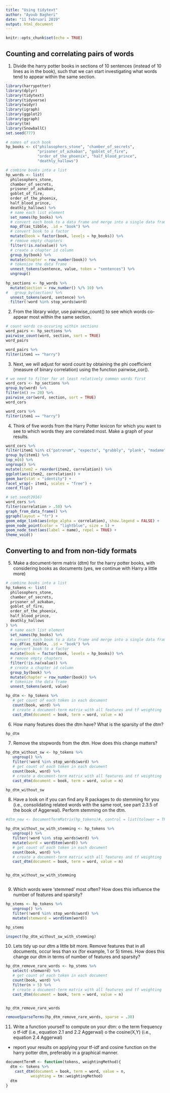 ```yaml
---
title: "Using tidytext"
author: "Ayoub Bagheri"
date: "11 februari 2019"
output: html_document
---
```


```r
knitr::opts_chunk$set(echo = TRUE)
```

## Counting and correlating pairs of words

1. Divide the harry potter books in sections of 10 sentences (instead of 10 lines as in the book), such that we can start investigating what words tend to appear within the same section. 

```r
library(harrypotter)
library(dplyr)
library(tidytext)
library(tidyverse)
library(widyr)
library(igraph)
library(ggplot2)
library(ggraph)
library(tm)
library(SnowballC)
set.seed(777)
```

```r
# names of each book
hp_books <- c("philosophers_stone", "chamber_of_secrets",
              "prisoner_of_azkaban", "goblet_of_fire",
              "order_of_the_phoenix", "half_blood_prince",
              "deathly_hallows")

# combine books into a list
hp_words <- list(
  philosophers_stone,
  chamber_of_secrets,
  prisoner_of_azkaban,
  goblet_of_fire,
  order_of_the_phoenix,
  half_blood_prince,
  deathly_hallows) %>%
  # name each list element
  set_names(hp_books) %>%
  # convert each book to a data frame and merge into a single data frame
  map_df(as_tibble, .id = "book") %>%
  # convert book to a factor
  mutate(book = factor(book, levels = hp_books)) %>%
  # remove empty chapters
  filter(!is.na(value)) %>%
  # create a chapter id column
  group_by(book) %>%
  mutate(chapter = row_number(book)) %>%
  # tokenize the data frame
  unnest_tokens(sentence, value, token = "sentences") %>% 
  ungroup()
  
hp_sections <- hp_words %>%  
  mutate(section = row_number() %/% 10) %>% 
#   group_by(section) %>% 
  unnest_tokens(word, sentence) %>%
  filter(!word %in% stop_words$word)

```

2. From the library widyr, use pairwise_count() to see which words co-appear most within the same section.   

```r
# count words co-occuring within sections
word_pairs <- hp_sections %>%
pairwise_count(word, section, sort = TRUE)
word_pairs

```

```r
word_pairs %>%
filter(item1 == "harry")
```


3. Next, we will adjust for word count by obtaining the phi coefficient (measure of binary correlation) using the function pairwise_cor(). 

```r
# we need to filter for at least relatively common words first
word_cors <- hp_sections %>%
group_by(word) %>%
filter(n() >= 20) %>%
pairwise_cor(word, section, sort = TRUE)
word_cors
```

```r
word_cors %>%
filter(item1 == "harry")
```

4. Think of five words from the Harry Potter lexicon for which you want to see to which words they are correlated most. Make a graph of your results.

```r
word_cors %>%
filter(item1 %in% c("patronum", "expecto", "grubbly", "plank", "madame")) %>%
group_by(item1) %>%
top_n(6) %>%
ungroup() %>%
mutate(item2 = reorder(item2, correlation)) %>%
ggplot(aes(item2, correlation)) +
geom_bar(stat = "identity") +
facet_wrap(~ item1, scales = "free") +
coord_flip()

```

```r
# set.seed(2016)
word_cors %>%
filter(correlation > .50) %>%
graph_from_data_frame() %>%
ggraph(layout = "fr") +
geom_edge_link(aes(edge_alpha = correlation), show.legend = FALSE) +
geom_node_point(color = "lightblue", size = 5) +
geom_node_text(aes(label = name), repel = TRUE) +
theme_void()

```


## Converting to and from non-tidy formats

5. Make a document-term matrix (dtm) for the harry potter books, with considering books as documents (yes, we continue with Harry a little more)

```r
# combine books into a list
hp_tokens <- list(
  philosophers_stone,
  chamber_of_secrets,
  prisoner_of_azkaban,
  goblet_of_fire,
  order_of_the_phoenix,
  half_blood_prince,
  deathly_hallows
) %>%
  # name each list element
  set_names(hp_books) %>%
  # convert each book to a data frame and merge into a single data frame
  map_df(as_tibble, .id = "book") %>%
  # convert book to a factor
  mutate(book = factor(book, levels = hp_books)) %>%
  # remove empty chapters
  filter(!is.na(value)) %>%
  # create a chapter id column
  group_by(book) %>%
  mutate(chapter = row_number(book)) %>%
  # tokenize the data frame
  unnest_tokens(word, value)
```

```r
hp_dtm <- hp_tokens %>%
   # get count of each token in each document
   count(book, word) %>%
   # create a document-term matrix with all features and tf weighting
   cast_dtm(document = book, term = word, value = n)
```

6. How many features does the dtm have? What is the sparsity of the dtm?

```r
hp_dtm
```


7.	Remove the stopwords from the dtm. How does this change matters?

```r
hp_dtm_without_sw <- hp_tokens %>%
   ungroup() %>% 
   filter(!word %in% stop_words$word) %>% 
   # get count of each token in each document
   count(book, word) %>%
   # create a document-term matrix with all features and tf weighting
   cast_dtm(document = book, term = word, value = n)

hp_dtm_without_sw
```


8. Have a look on if you can find any R packages to do stemming for you (i.e., consolidating related words with the same root, see part 2.3.5 of the book of Aggerwal). Perform stemming on the dtm. 

```r

#dtm_new <- DocumentTermMatrix(hp_tokens)#, control = list(tolower = TRUE, removeNumbers = True, stem = TRUE))

hp_dtm_without_sw_with_stemming <- hp_tokens %>%
   ungroup() %>% 
   filter(!word %in% stop_words$word) %>%
   mutate(word = wordStem(word)) %>% 
   # get count of each token in each document
   count(book, word) %>%
   # create a document-term matrix with all features and tf weighting
   cast_dtm(document = book, term = word, value = n)


hp_dtm_without_sw_with_stemming



```


9. Which words were ‘stemmed’ most often? How does this influence the number of features and sparsity? 

```r
hp_stems <- hp_tokens %>%
   ungroup() %>% 
   filter(!word %in% stop_words$word) %>%
   mutate(stemword = wordStem(word))

hp_stems

inspect(hp_dtm_without_sw_with_stemming)

```

10.	Lets tidy up our dtm a little bit more. Remove features that in all documents, occur less than xx (for example, 1 or 5) times. How does this change our dtm in terms of number of features and sparsity?

```r
hp_dtm_remove_rare_words <- hp_stems %>%
   select(-stemword) %>% 
   # get count of each token in each document
   count(book, word) %>%
   filter(n > 5) %>% 
   # create a document-term matrix with all features and tf weighting
   cast_dtm(document = book, term = word, value = n)


hp_dtm_remove_rare_words
```

```r
removeSparseTerms(hp_dtm_remove_rare_words, sparse = .30)

```


11.	Write a function yourself to compute on your dtm: 
o	the term frequency
o	tf-idf (i.e., equation 2.1 and 2.2 Aggerwal)
o	the cosine(X,Y) (i.e., equation 2.4 Aggerwal)
-	report your results on applying your tf-idf and cosine function on the harry potter dtm, preferably in a graphical manner. 


```r
documentTermM <- function(tokens, weightingMethod){
  dtm <- tokens %>% 
    cast_dtm(document = book, term = word, value = n,
           weighting = tm::weightingMethod)
  dtm
}
```

